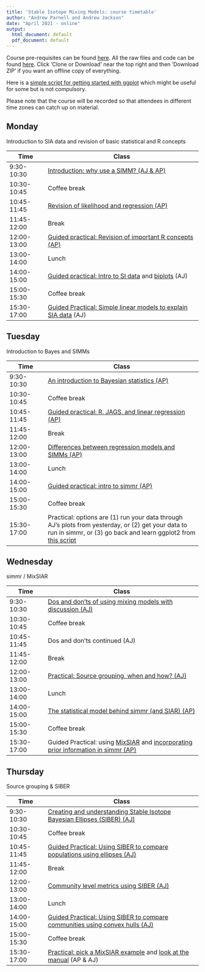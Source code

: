 ```yaml
---
title: 'Stable Isotope Mixing Models: course timetable'
author: "Andrew Parnell and Andrew Jackson"
date: "April 2021 - online"
output:
  html_document: default
  pdf_document: default
---
```


Course pre-requisites can be found [here](https://andrewcparnell.github.io/simms_course/Prerequisites.html). All the raw files and code can be found [here](https://github.com/andrewcparnell/simms_course). Click 'Clone or Download' near the top right and then 'Download ZIP' if you want an offline copy of everything. 

Here is a [simple script for getting started with ggplot](https://andrewcparnell.github.io/simms_course/ap_notes/gg_plot_class.R) which might be useful for some but is not compulsory. 

Please note that the course will be recorded so that attendees in different time zones can catch up on material.

## Monday

Introduction to SIA data and revision of basic statistical and R concepts

Time  | Class
------------- | ----------------------------------------------------
9:30-10:30 | [Introduction: why use a SIMM? (AJ & AP)](https://andrewcparnell.github.io/simms_course/aj-content/intro-why-use-a-SIMM.html)
10:30-10:45 | Coffee break
10:45-11:45 | [Revision of likelihood and regression (AP)](https://andrewcparnell.github.io/simms_course/ap_notes/revision_of_likelihood_regression/revision_of_likelihood_and_regression.pdf)
11:45-12:00 | Break 
12:00-13:00 | [Guided practical: Revision of important R concepts (AP)](https://andrewcparnell.github.io/simms_course/ap_notes/revision_of_R/Revision_of_R.R)
13:00-14:00 | Lunch
14:00-15:00 | [Guided practical: Intro to SI data](https://andrewcparnell.github.io/simms_course/aj-content/practicals/day-1-pm1/Exploring-Basic-SIA-Data.html) and [biplots](https://andrewcparnell.github.io/simms_course/aj-content/practicals/day-1-pm1/first-biplot.html) (AJ)
15:00-15:30 | Coffee break
15:30-17:00 | [Guided Practical: Simple linear models to explain SIA data](https://andrewcparnell.github.io/simms_course/aj-content/practicals/day-1-pm2/basic-SIA-linear-models.html) (AJ)

## Tuesday

Introduction to Bayes and SIMMs

Time  | Class
------------- | ----------------------------------------------------
9:30-10:30 | [An introduction to Bayesian statistics (AP)](https://andrewcparnell.github.io/simms_course/ap_notes/intro_bayes/intro_bayes.pdf)
10:30-10:45 | Coffee break
10:45-11:45 | [Guided practical: R, JAGS, and linear regression (AP)](https://andrewcparnell.github.io/simms_course/ap_notes/prac_jags/practical_R_jags_and_lr.R)
11:45-12:00 | Break 
12:00-13:00 | [Differences between regression models and SIMMs (AP)](https://andrewcparnell.github.io/simms_course/ap_notes/reg_and_simms/reg_and_simms.pdf) 
13:00-14:00 | Lunch
14:00-15:00 | [Guided practical: intro to simmr (AP)](https://andrewcparnell.github.io/simms_course/ap_notes/prac_using_simmr/simmr_vignette_code.R)
15:00-15:30 | Coffee break
15:30-17:00 | Practical: options are (1) run your data through AJ's plots from yesterday, or (2) get your data to run in simmr, or (3) go back and learn ggplot2 from [this script](https://andrewcparnell.github.io/simms_course/ap_notes/gg_plot_class.R)

## Wednesday

simmr / MixSIAR

Time  | Class
------------- | ----------------------------------------------------
9:30-10:30 | [Dos and don'ts of using mixing models with discussion (AJ)](https://andrewcparnell.github.io/simms_course/aj-content/siar-dos-and-donts.html)
10:30-10:45 | Coffee break
10:45-11:45 | Dos and don'ts continued (AJ)
11:45-12:00 | Break 
12:00-13:00 | [Practical: Source grouping, when and how? (AJ)](https://andrewcparnell.github.io/simms_course/aj-content/practicals/source-aggregation.html) 
13:00-14:00 | Lunch
14:00-15:00 | [The statistical model behind simmr (and SIAR) (AP)](https://andrewcparnell.github.io/simms_course/ap_notes/siar_stats/siar_stats.pdf)
15:00-15:30 | Coffee break
15:30-17:00 | Guided Practical: using [MixSIAR](https://andrewcparnell.github.io/simms_course/ap_notes/prac_mixsiar_and_jags/mixsiar_script.R) and [incorporating prior information in simmr (AP)](https://andrewcparnell.github.io/simms_course/ap_notes/prac_using_simmr/simmr_with_priors.R)


## Thursday 

Source grouping & SIBER

Time  | Class
------------- | ----------------------------------------------------
9:30-10:30 |  [Creating and understanding Stable Isotope Bayesian Ellipses (SIBER) (AJ)](https://andrewcparnell.github.io/simms_course/aj-content/siber-intro-ellipses.html)
10:30-10:45 | Coffee break
10:45-11:45 | [Guided Practical: Using SIBER to compare populations using ellipses (AJ)](https://andrewcparnell.github.io/simms_course/aj-content/practicals/siber-comparing-populations.html)
11:45-12:00 | Break 
12:00-13:00 | [Community level metrics using SIBER (AJ)](https://andrewcparnell.github.io/simms_course/aj-content/siber-intro-hulls.html)
13:00-14:00 | Lunch
14:00-15:00 | [Guided Practical: Using SIBER to compare communities using convex hulls (AJ)](https://andrewcparnell.github.io/simms_course/aj-content/practicals/siber-comparing-communities.html)
15:00-15:30 | Coffee break
15:30-17:00 | [Practical: pick a MixSIAR example](https://cran.r-project.org/web/packages/MixSIAR/vignettes/) and [look at the manual](https://github.com/brianstock/MixSIAR/blob/master/Manual/mixsiar_manual_3.1.pdf) (AP & AJ)

